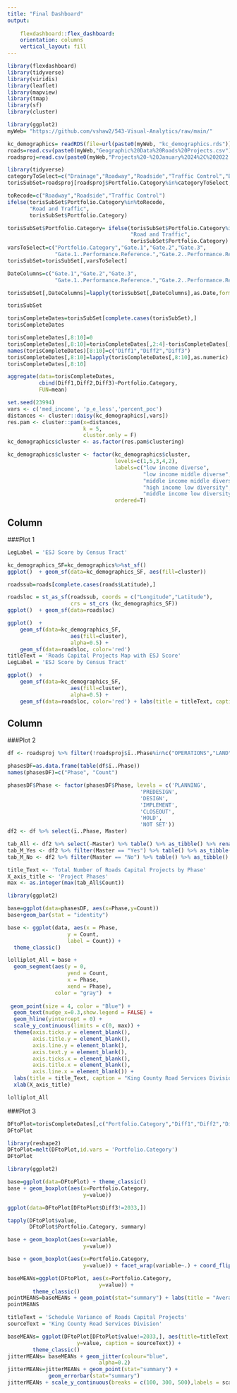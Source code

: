 ---
title: "Final Dashboard"
output:   
  
    flexdashboard::flex_dashboard:
    orientation: columns
    vertical_layout: fill
---
```{r setup, include=FALSE}
library(flexdashboard)
library(tidyverse)
library(viridis)
library(leaflet)
library(mapview)
library(tmap)
library(sf)
library(cluster)

library(ggplot2)
myWeb= "https://github.com/vshaw2/543-Visual-Analytics/raw/main/"
```
```{r}
kc_demographics= readRDS(file=url(paste0(myWeb, "kc_demographics.rds")))
roads=read.csv(paste0(myWeb,"Geographic%20Data%20Roads%20Projects.csv"))
roadsproj=read.csv(paste0(myWeb,"Projects%20-%20January%2024%2C%202022.csv"))
```

[comment]: # (code for plots in this column)

```{r, bivariate}
library(tidyverse)
categoryToSelect=c("Drainage","Roadway","Roadside","Traffic Control","Bridges & Structures")
torisSubSet=roadsproj[roadsproj$Portfolio.Category%in%categoryToSelect,]

toRecode=c("Roadway","Roadside","Traffic Control")
ifelse(torisSubSet$Portfolio.Category%in%toRecode, 
       "Road and Traffic",
       torisSubSet$Portfolio.Category)

torisSubSet$Portfolio.Category= ifelse(torisSubSet$Portfolio.Category%in%toRecode,
                                       "Road and Traffic",
                                       torisSubSet$Portfolio.Category)
varsToSelect=c("Portfolio.Category","Gate.1","Gate.2","Gate.3",
               "Gate.1..Performance.Reference.","Gate.2..Performance.Reference.","Gate.3..Performance.Reference.","Number", "Name")
torisSubSet=torisSubSet[,varsToSelect]

DateColumns=c("Gate.1","Gate.2","Gate.3",
               "Gate.1..Performance.Reference.","Gate.2..Performance.Reference.","Gate.3..Performance.Reference.")

torisSubSet[,DateColumns]=lapply(torisSubSet[,DateColumns],as.Date,format='%m/%d/%Y')

torisSubSet

torisCompleteDates=torisSubSet[complete.cases(torisSubSet),]
torisCompleteDates

torisCompleteDates[,8:10]=0
torisCompleteDates[,8:10]=torisCompleteDates[,2:4]-torisCompleteDates[,5:7]
names(torisCompleteDates)[8:10]=c("Diff1","Diff2","Diff3")
torisCompleteDates[,8:10]=lapply(torisCompleteDates[,8:10],as.numeric)
torisCompleteDates[,8:10]

aggregate(data=torisCompleteDates,
          cbind(Diff1,Diff2,Diff3)~Portfolio.Category,
          FUN=mean)
```
```{r,map}
set.seed(23994)
vars <- c('med_income', 'p_e_less','percent_poc')
distances <- cluster::daisy(kc_demographics[,vars])
res.pam <- cluster::pam(x=distances,
                        k = 5,
                        cluster.only = F)
kc_demographics$cluster <- as.factor(res.pam$clustering)

kc_demographics$cluster <- factor(kc_demographics$cluster,
                                  levels=c(1,5,3,4,2),
                                  labels=c("low income diverse",
                                           "low income middle diverse",
                                           "middle income middle diverse", 
                                           "high income low diversity", 
                                           "middle income low diversity"),
                                  ordered=T)

```

Column {data-width=600}
-----------------------------------------------------------------------

###Plot 1
```{r}
LegLabel = 'ESJ Score by Census Tract' 

kc_demographics_SF=kc_demographics%>%st_sf()
ggplot()  + geom_sf(data=kc_demographics_SF, aes(fill=cluster))

roadssub=roads[complete.cases(roads$Latitude),]

roadsloc = st_as_sf(roadssub, coords = c("Longitude","Latitude"), 
                    crs = st_crs (kc_demographics_SF))
ggplot()  + geom_sf(data=roadsloc)

ggplot()  + 
    geom_sf(data=kc_demographics_SF, 
                    aes(fill=cluster), 
                    alpha=0.5) +  
    geom_sf(data=roadsloc, color='red') 
titleText = 'Roads Capital Projects Map with ESJ Score'
LegLabel = 'ESJ Score by Census Tract' 

ggplot()  + 
    geom_sf(data=kc_demographics_SF, 
                    aes(fill=cluster), 
                    alpha=0.5) +  
    geom_sf(data=roadsloc, color='red') + labs(title = titleText, caption = "King County") + theme(plot.title = element_text(hjust = 0.5)) + guides(fill=guide_legend(title="ESJ Score by Census Tract"))
```
Column {data-width=400}
-----------------------------------------------------------------------

###Plot 2
```{r}
df <- roadsproj %>% filter(!roadsproj$ï..Phase%in%c("OPERATIONS","LAND"))

phasesDF=as.data.frame(table(df$ï..Phase))
names(phasesDF)=c("Phase", "Count")

phasesDF$Phase <- factor(phasesDF$Phase, levels = c('PLANNING',
                                          'PREDESIGN',
                                          'DESIGN',
                                          'IMPLEMENT',
                                          'CLOSEOUT',
                                          'HOLD',
                                          'NOT SET'))
df2 <- df %>% select(ï..Phase, Master)

tab_All <- df2 %>% select(-Master) %>% table() %>% as_tibble() %>% rename(ï..Phase = ".", Count = n)
tab_M_Yes <- df2 %>% filter(Master == "Yes") %>% table() %>% as_tibble() %>% rename(Count = n)
tab_M_No <- df2 %>% filter(Master == "No") %>% table() %>% as_tibble() %>% rename(Count = n)

title_Text <- 'Total Number of Roads Capital Projects by Phase'
X_axis_title <- 'Project Phases'
max <- as.integer(max(tab_All$Count))

library(ggplot2)

base=ggplot(data=phasesDF, aes(x=Phase,y=Count))
base+geom_bar(stat = "identity")

base <- ggplot(data, aes(x = Phase,
                   y = Count,
                   label = Count)) +
  theme_classic()

lolliplot_All = base + 
  geom_segment(aes(y = 0, 
                   yend = Count, 
                   x = Phase, 
                   xend = Phase),
               color = "gray")  +
  
 geom_point(size = 4, color = "Blue") +
  geom_text(nudge_x=0.3,show.legend = FALSE) +
  geom_hline(yintercept = 0) +
  scale_y_continuous(limits = c(0, max)) + 
  theme(axis.ticks.y = element_blank(),
        axis.title.y = element_blank(),
        axis.line.y = element_blank(),
        axis.text.y = element_blank(),
        axis.ticks.x = element_blank(),
        axis.title.x = element_blank(),
        axis.line.x = element_blank()) +
  labs(title = title_Text, caption = "King County Road Services Division") +
  xlab(X_axis_title)

lolliplot_All

```

###Plot 3 
```{r}
DFtoPlot=torisCompleteDates[,c("Portfolio.Category","Diff1","Diff2","Diff3")]
DFtoPlot

library(reshape2)
DFtoPlot=melt(DFtoPlot,id.vars = 'Portfolio.Category')
DFtoPlot

library(ggplot2)

base=ggplot(data=DFtoPlot) + theme_classic()
base + geom_boxplot(aes(x=Portfolio.Category,
                        y=value))

ggplot(data=DFtoPlot[DFtoPlot$Diff3!=2033,])

tapply(DFtoPlot$value,
       DFtoPlot$Portfolio.Category, summary)

base + geom_boxplot(aes(x=variable,
                        y=value))

base + geom_boxplot(aes(x=Portfolio.Category,
                        y=value)) + facet_wrap(variable~.) + coord_flip()

baseMEANs=ggplot(DFtoPlot, aes(x=Portfolio.Category,
                             y=value)) +
        theme_classic()
pointMEANS=baseMEANs + geom_point(stat="summary") + labs(title = "Average Gate Schedule Variance for Active Projects", caption = "King County Road Services Division") + xlab("Unit") + ylab("Average Schedule Variance(days) for Gate Dates") + theme(plot.title = element_text(hjust = 0.5))
pointMEANS

titleText = 'Schedule Variance of Roads Capital Projects'
sourceText = 'King County Road Services Division'

baseMEANs= ggplot(DFtoPlot[DFtoPlot$value!=2033,], aes(title=titleText, x=Portfolio.Category,
                      y=value, caption = sourceText)) +
        theme_classic()
jitterMEANs= baseMEANs + geom_jitter(colour="blue",
                             alpha=0.2)
jitterMEANs=jitterMEANs + geom_point(stat="summary") +
             geom_errorbar(stat="summary")
jitterMEANs + scale_y_continuous(breaks = c(100, 300, 500),labels = scales::comma) + labs(title = titleText, caption = sourceText) + xlab("Engineering Unit") + ylab("Milestone Schedule Variance (Days)") + theme(plot.title = element_text(hjust = 0.5))
```


